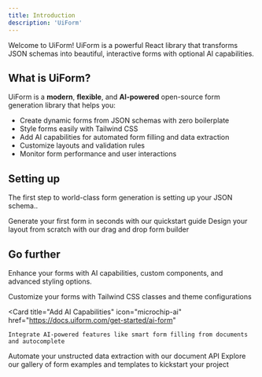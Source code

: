 ```yaml
---
title: Introduction
description: 'UiForm'
---
```



Welcome to UiForm! UiForm is a powerful React library that transforms JSON schemas into beautiful, interactive forms with optional AI capabilities.

## What is UiForm?

UiForm is a **modern**, **flexible**, and **AI-powered** open-source form generation library that helps you:

- Create dynamic forms from JSON schemas with zero boilerplate
- Style forms easily with Tailwind CSS
- Add AI capabilities for automated form filling and data extraction
- Customize layouts and validation rules
- Monitor form performance and user interactions

## Setting up

The first step to world-class form generation is setting up your JSON schema..

<CardGroup cols={2}>
  <Card
    title="Edit Your Docs"
    icon="book"
    href="https://docs.UiForm.com/quickstart"
  >
    Generate your first form in seconds with our quickstart guide
  </Card>
  <Card
    title="Preview Changes"
    icon="pen-to-square"
    href="https://UiForm.com/dashboard"
  >
   Design your layout from scratch with our drag and drop form builder
  </Card>
</CardGroup>

## Go further

Enhance your forms with AI capabilities, custom components, and advanced styling options.

<CardGroup cols={2}>
  <Card
    title="Customize Style"
    icon="palette"
    href="https://docs.uiform.com/get-started/customization"
  >
    Customize your forms with Tailwind CSS classes and theme configurations
  </Card>
 
  <Card
    title="Add AI Capabilities"
    icon="microchip-ai"
    href="https://docs.uiform.com/get-started/ai-form"
  >
    Integrate AI-powered features like smart form filling from documents and autocomplete
  </Card>
   <Card
    title="Document APIs"
    icon="code"
    href="https://docs.uiform.com/get-started/document-API"
  >
    Automate your unstructed data extraction with our document API
  </Card>
  <Card
    title="Get Inspiration"
    icon="stars"
    href="https://uiform.com/examples"
  >
    Explore our gallery of form examples and templates to kickstart your project
  </Card>
</CardGroup>
